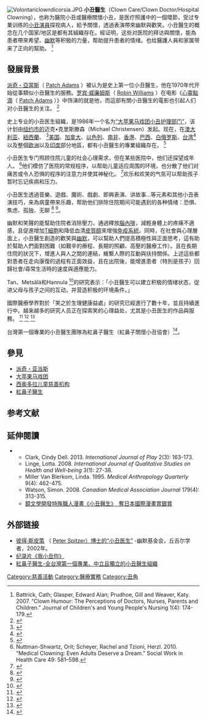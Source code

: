 [[File:Volontariclowndicorsia.JPG|thumb]]
'''小丑醫生'''（Clown Care/Clown Doctor/Hospital Clowning），也称为醫院小丑或醫療關懷小丑，是医疗照護中的一個環節，受过专業训练的[[小丑|小丑演員]]探视病人，給予關懷，透過表演帶來幽默與歡笑。小丑醫生的概念在几个国家/地区是都有其組織存在。經证明，这些对医院的拜访與關懷，能為患者帶來希望、[[幽默|幽默]]等积极的力量，帮助提升患者的情绪。也给醫護人員和家属带来了正向的幫助。 <ref>Battrick, Cath; Glasper, Edward Alan; Prudhoe, Gill and Weaver, Katy. 2007. “Clown Humour: The Perceptions of Doctors, Nurses, Parents and Children.” Journal of Children's and Young People's Nursing 1(4): 174-179.</ref>

== 發展背景 ==
[[派奇·亞當斯|派奇・亞當斯]]（ [[派奇·亞當斯|Patch Adams]] ）被认为是史上第一位小丑醫生，他在1970年代开始從事類似小丑醫生的服務。[[羅賓·威廉斯|罗宾·威廉姆斯]]（ [[羅賓·威廉斯|Robin Williams]] ）在电影《[[心靈點滴|心靈點滴]]（ [[心靈點滴|Patch Adams]] ）》中饰演的就是他，而這部有關小丑醫生的電影也引起人们对小丑醫生的关注。 <ref name=":0">{{Cite web|title=History of Clowning|url=http://www.humourfoundation.com.au/resources/history-of-clowning.html|accessdate=2017-01-14|author=Farrell|date=|first=Melinda|work=Humour Foundation|publisher=|archiveurl=https://web.archive.org/web/20170105215538/http://www.humourfoundation.com.au/resources/history-of-clowning.html|archivedate=2017-01-05|dead-url=yes}}</ref>

史上专业的小丑医生組織，是1986年一个名为[[纽约大苹果马戏团|“大苹果马戏团小丑护理部门”]]，该计划由[[纽约|纽约市的]]迈克•克里斯滕森（Michael Christensen）发起。现在，在[[澳大利亚|澳大利亚]]、[[新西兰|紐西蘭]]、 <ref>{{Cite web |url=http://www.radionz.co.nz/national/programmes/afternoons/audio/2005278/clown-doctors |title=Mora, Jim. July 14, 2009. "Clown Doctors." ''Radio New Zealand National'' interview |access-date=2020-10-12 |archive-date=2018-10-11 |archive-url=https://web.archive.org/web/20181011053710/https://www.radionz.co.nz/national/programmes/afternoons/audio/2005278/clown-doctors |dead-url=no }}</ref>[[美国|美国]]、[[加拿大|加拿大]]、[[以色列|以色列]]、[[南非|南非]]、[[香港|香港]]、[[巴西|巴西]]、[[白俄罗斯|白俄罗斯]]、[[中華民國|台湾]]<ref>{{Cite web|title=紅鼻子醫生 Dr.Rednose – 台灣唯一專業中立的小丑醫生組織|url=https://drn.org.tw/|accessdate=2020-10-12|language=zh-TW|archive-date=2020-10-27|archive-url=https://web.archive.org/web/20201027082401/https://drn.org.tw/|dead-url=no}}</ref>以及整個[[欧洲|欧洲]]以及[[印度|印度]]部分地區，都有小丑醫生的專業組織存在。 <ref name=":0">{{Cite web|title=History of Clowning|url=http://www.humourfoundation.com.au/resources/history-of-clowning.html|accessdate=2017-01-14|author=Farrell|date=|first=Melinda|work=Humour Foundation|publisher=|archiveurl=https://web.archive.org/web/20170105215538/http://www.humourfoundation.com.au/resources/history-of-clowning.html|archivedate=2017-01-05}}</ref>

小丑医生专门照顾住院儿童的社会心理需求，但在某些医院中，他们还探望成年人。 <ref>Nuttman-Shwartz, Orit; Scheyer, Rachel and Tzioni, Herzl. 2010. “Medical Clowning: Even Adults Deserve a Dream.” Social Work in Health Care 49: 581–598.</ref>他们模仿了医院的常规程序，以帮助儿童适应周围的环境，也分散了他们对痛苦或令人恐惧的程序的注意力并使其神秘化。 <ref>{{Cite journal|title=Laughing Through This Pain: Medical Clowning During Examination of Sexually Abused Children: An Innovative Approach|url=|last=Tener Dafna|last2=Lev-Wiesel Rachel|journal=Journal of Child Sexual Abuse|issue=2|doi=10.1080/10538711003622752|year=2010|volume=19|pages=128–140|pmid=20390783|last3=Lang-Franco Nessia|last4=Ofir Shoshi}}</ref>欢乐和欢笑的气氛可以帮助孩子暂时忘记疾病和压力。

小丑医生透過音樂、遊戲、魔術、戲劇、即興表演、讲故事...等元素和其他小丑表演技巧，来為病童帶來乐趣，帮助他们排除住院期间可能遇到的各种情绪：恐惧、焦虑、孤独、无聊 <ref>{{Cite journal|title=Clown Doctors as a Treatment for Preoperative Anxiety in Children: A Randomized, Prospective Study|url=|last=Vagnoli Laura|last2=Caprilli Simona|journal=Pediatrics|issue=4|year=2005|volume=116|pages=563–567|last3=Robiglio Arianna|last4=Messeri Andrea}}</ref> <ref>{{Cite journal|title=Clowns for the Prevention of Preoperative Anxiety in Children: A Randomized Controlled Trial|url=|journal=Pediatric Anesthesia|issue=3|doi=10.1111/j.1460-9592.2008.02903.x|year=2009|volume=19|pages=262–266|pmid=19143948}}</ref>。

幽默和笑聲的能幫助住院者消除壓力，通過釋放[[腦內啡|腦內啡]]，減輕身體上的疼痛不適感，且促進增加[[T細胞|T細胞]]和降低血清[[皮質醇|皮質醇]]來增強[[免疫系統|免疫系統]]。同時，在社會與心理層面上，小丑醫生創造的歡笑與[[幽默|幽默]]，可以幫助人們提高積極性與正面思考，這有助於幫助人們面對困難（如艱辛的療程、長期的照顧、高壓的醫療工作）。且在長期住院的狀況下，增進人與人之間的連結，維繫人際的互動與扶持關係。上述這些都對患者在走向康復的過程有正面效益，且在出院後，能增進患者（特別是孩子）回歸社會/尋常生活時的速度與適應能力。

Tan、Metsälä和Hannula <ref>{{Cite journal|title=Benefits and barriers of clown care: A qualitative phenomenographical study of parents with children in clown care services|url=https://www.europeanjournalofhumour.org/index.php/ejhr/article/view/58|last=Tan, Jr.|first=Amil Kusain Perez|last2=Metsälä|first2=Eija|date=2014|journal=The European Journal of Humour Research|accessdate=June 3, 2020|issue=2|doi=10.7592/EJHR2014.2.2.tan|volume=2|pages=10 pp.|last3=Hannula|first3=Leena|subscription=free|archive-date=2019-08-03|archive-url=https://web.archive.org/web/20190803031107/https://www.europeanjournalofhumour.org/index.php/ejhr/article/view/58|dead-url=no}}</ref>的研究表示：「小丑醫生可以建立积极的情绪状态，促进父母与孩子之间的互动，并营造积极的环境条件。」

國際醫療學界對於「笑之於生理健康益處」的研究已經進行了數十年，並且持續進行中。越来越多的研究人员正在探索笑的心理益处，尤其是小丑医生的作品與服務。 <ref>{{Cite web |url=https://www.nicklauschildrens.org/news-and-events/press-releases/big-apple-circus-clown-care-celebrates-15-years |title=Nicklaus Childrens, Big Apple Circus Clown Care® Celebrates 15 Years of Bringing Smiles to Hospitalized Children at Nicklaus Children’s Hospital |access-date=2020-10-12 |archive-date=2019-04-23 |archive-url=https://web.archive.org/web/20190423102447/https://www.nicklauschildrens.org/news-and-events/press-releases/big-apple-circus-clown-care-celebrates-15-years |dead-url=no }}</ref> <ref>{{Cite web |url=http://www.simplycircus.com/sites/default/files/4_3.pdf |title=Clown as interpreters of emotions, by Alberto Dionigi P.A.T. Group, Department of Psychology, University of Bologna |access-date=2020-10-12 |archive-date=2016-10-18 |archive-url=https://web.archive.org/web/20161018215310/http://www.simplycircus.com/sites/default/files/4_3.pdf |dead-url=no }}</ref> <ref>{{Cite web |url=http://www.rednoses.eu/news/interview-michael-christensen/#.WAU1KyRmVLI |title=Red Noses, The first Clowndoctor “on a visit” with RED NOSES, Michael Christensen |access-date=2020-10-12 |archive-date=2018-08-14 |archive-url=https://web.archive.org/web/20180814064152/http://www.rednoses.eu/news/interview-michael-christensen/#.WAU1KyRmVLI |dead-url=yes }}</ref>

台灣第一個專業的小丑醫生團隊為紅鼻子醫生（紅鼻子關懷小丑協會）<ref>{{Cite web|title=紅鼻子醫生介紹|url=https://drn.org.tw/about/|accessdate=|author=|date=|format=|publisher=|language=|archive-date=2020-11-28|archive-url=https://web.archive.org/web/20201128074801/https://drn.org.tw/about/|dead-url=no}}</ref>。

== 參見 ==

* [[派奇·亞當斯|派奇・亚当斯]]
* [[纽约大苹果马戏团|大苹果马戏团]]
* [https://hk.theodora.org/zh-hans/%E6%94%AF%E6%8C%81%E8%8F%B2%E5%A5%A7%E5%A4%9A%E6%8B%89%E5%9F%BA%E9%87%91%E6%9C%83 西奥多拉儿童慈善机构] {{Wayback|url=https://hk.theodora.org/zh-hans/%E6%94%AF%E6%8C%81%E8%8F%B2%E5%A5%A7%E5%A4%9A%E6%8B%89%E5%9F%BA%E9%87%91%E6%9C%83 |date=20201126152125 }}
* [https://drn.org.tw/ 紅鼻子醫生] {{Wayback|url=https://drn.org.tw/ |date=20201027082401 }}

== 参考文献 ==
{{Reflist}}

== 延伸閱讀 ==

** Clark, Cindy Dell. 2013. {{cite journal|title=A Clown Most Serious: Patch Adams|first1=Cindy Dell|journal=International Journal of Play|issue=3|doi=10.1080/21594937.2013.849139|year=2013|volume=2|pages=163–173|last1=Clark}}''International Journal of Play'' 2(3): 163-173.
** Linge, Lotta. 2008. {{cite web|title=Hospital Clowns Working in Pairs - In Synchronized Communication with Ailing Children|url=http://www.ijqhw.net/index.php/qhw/article/view/4969/5237|access-date=2020-10-12|archive-date=2016-03-04|archive-url=https://web.archive.org/web/20160304041324/http://www.ijqhw.net/index.php/qhw/article/view/4969/5237|dead-url=no}}''International Journal of Qualitative Studies on Health and Well-being'' 3(1): 27-38.
** Miller Van Blerkom, Linda. 1995. {{cite web|title=Clown Doctors: Shaman Healers of Western Medicine|url=http://anthropology.msu.edu/anp204-us14/files/2012/06/Blerkom-Clown-Doctors-Shaman-healers-of-western-medicine.pdf|access-date=2020-10-12|archive-date=2015-02-26|archive-url=https://web.archive.org/web/20150226054326/http://anthropology.msu.edu/anp204-us14/files/2012/06/Blerkom-Clown-Doctors-Shaman-healers-of-western-medicine.pdf|dead-url=no}} ''Medical Anthropology Quarterly'' 9(4): 462-475.
** Watson, Simon. 2008. {{cite journal|title=Clowning Around Sets Patients at Ease|url=http://www.cmaj.ca/content/179/4/313.full.pdf+html|first1=S.|journal=Canadian Medical Association Journal|issue=4|doi=10.1503/cmaj.080691|year=2008|volume=179|pages=313–315|pmc=2492963|pmid=18695174|last1=Watson}}''Canadian Medical Association Journal'' 179(4): 313-315.
** [https://www.mirrormedia.mg/story/20211216insight001/ 鏡文學開發特殊職人漫畫《小丑醫生》　奪日本國際漫畫賞銀賞]

== 外部链接 ==
{{commonscat|Clown care}}

* [http://e-bility.com/articles/clowndoctors.shtml 彼得·斯皮策] {{Wayback|url=http://e-bility.com/articles/clowndoctors.shtml |date=20060520002309 }}（ [http://e-bility.com/articles/clowndoctors.shtml Peter Spitzer）博士的“小丑医生”] {{Wayback|url=http://e-bility.com/articles/clowndoctors.shtml |date=20060520002309 }} -幽默基金会，丘吉尔学者，2002年。
* [http://www.iclownyoudoc.com/ 纪录片《我小丑你》] {{Wayback|url=http://www.iclownyoudoc.com/ |date=20210217190756 }}
* [https://drn.org.tw 紅鼻子醫生-全台灣第一個專業、中立且獨立的小丑醫生組織] {{Wayback|url=https://drn.org.tw/ |date=20201027082401 }}

[[Category:慈善活動|Category:慈善活動]]
[[Category:醫療實務|Category:醫療實務]]
[[Category:丑角|Category:丑角]]